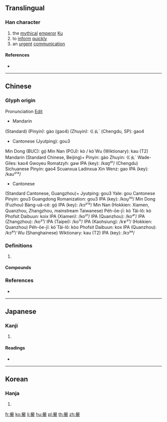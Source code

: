 {{character info/new}}
{{also|喾}}
==Translingual==

===Han character===
{{Han char|rn=30|rad=口|as=17|sn=20|four=77601|canj=HBHGR|ids=⿱𦥯告}}

# the [[mythical]] [[emperor]] [[w:Emperor Ku|Ku]]
# to [[inform]] [[quickly]]
# an [[urgent]] [[communication]]

====References====
* {{Han ref|kx=0214.040|dkj=04586|dj=0436.310|hdz=10704.040|uh=56B3|ud=22195|bh=F441|bd=62529}}

----

==Chinese==
{{zh-forms|s=喾}}

===Glyph origin===
{{Han etym}}

Pronunciation [[Edit]]
*Mandarin
(Standard)
(Pinyin): gào (gao4)
(Zhuyin): ㄍㄠˋ
(Chengdu, SP): gao4
*Cantonese (Jyutping): gou3
Min Dong (BUC): gó̤
Min Nan (POJ): kò / kò͘
Wu (Wiktionary): kau (T2)
Mandarin
(Standard Chinese, Beijing)+
Pinyin: gào
Zhuyin: ㄍㄠˋ
Wade-Giles: kao4
Gwoyeu Romatzyh: gaw
IPA (key): /kɑʊ̯⁵¹/
(Chengdu)
Sichuanese Pinyin: gao4
Scuanxua Ladinxua Xin Wenz: gao
IPA (key): /kau²¹³/
*Cantonese
(Standard Cantonese, Guangzhou)+
Jyutping: gou3
Yale: gou
Cantonese Pinyin: gou3
Guangdong Romanization: gou3
IPA (key): /kou̯³³/
Min Dong
(Fuzhou)
Bàng-uâ-cê: gó̤
IPA (key): /kɔ²¹³/
Min Nan
(Hokkien: Xiamen, Quanzhou, Zhangzhou, mainstream Taiwanese)
Pe̍h-ōe-jī: kò
Tâi-lô: kò
Phofsit Daibuun: koix
IPA (Xiamen): /ko²¹/
IPA (Quanzhou): /ko⁴¹/
IPA (Zhangzhou): /ko²¹/
IPA (Taipei): /ko¹¹/
IPA (Kaohsiung): /kɤ²¹/
(Hokkien: Quanzhou)
Pe̍h-ōe-jī: kò͘
Tâi-lô: kòo
Phofsit Daibuun: kox
IPA (Quanzhou): /kɔ⁴¹/
Wu
(Shanghainese)
Wiktionary: kau (T2)
IPA (key): /kɔ³⁴/

===Definitions===
{{zh-hanzi}}

# {{rfdef|zh}}

====Compounds====
{{zh-der|帝嚳}}

===References===
* {{R:yue:Hanzi}}

----

==Japanese==

===Kanji===
{{ja-kanji|grade=|rs=口17}}

# {{defn|lang=ja|sort=口17}}

====Readings====
* {{ja-readings|on=[[こく]] (koku)|kun=[[つげる]] (tsugeru)}}

----

==Korean==

===Hanja===
{{ko-hanja|hangeul=고|rv=go|mr=ko}}

# {{defn|lang=ko|sort=口17}}

[[fr:嚳]]
[[ko:嚳]]
[[li:嚳]]
[[hu:嚳]]
[[pl:嚳]]
[[th:嚳]]
[[zh:嚳]]